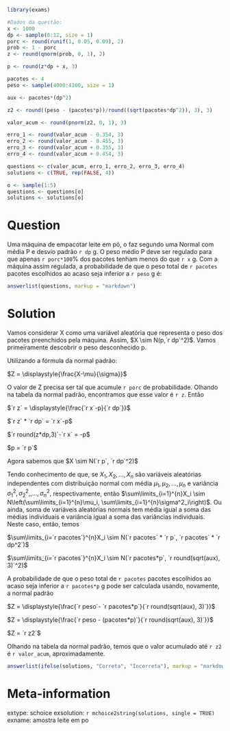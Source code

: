 ```r
library(exams)
```

```r
#Dados da questão:
x <- 1000
dp <- sample(8:12, size = 1)
porc <- round(runif(1, 0.05, 0.09), 2)
prob <- 1 - porc
z <- round(qnorm(prob, 0, 1), 2)

p <- round(z*dp + x, 3)

pacotes <- 4
peso <- sample(4000:4100, size = 1)

aux <- pacotes*(dp^2)

z2 <- round((peso - (pacotes*p))/round((sqrt(pacotes*dp^2)), 3), 3)

valor_acum <- round(pnorm(z2, 0, 1), 3)

erro_1 <- round(valor_acum - 0.354, 3)
erro_2 <- round(valor_acum - 0.455, 3)
erro_3 <- round(valor_acum + 0.355, 3)
erro_4 <- round(valor_acum + 0.454, 3)

questions <- c(valor_acum, erro_1, erro_2, erro_3, erro_4)
solutions <- c(TRUE, rep(FALSE, 4))

o <- sample(1:5)
questions <- questions[o]
solutions <- solutions[o]

```

Question
========

Uma máquina de empacotar leite em pó, o faz segundo uma Normal com média P e desvio padrão `r dp` g. O peso médio P deve ser regulado para que apenas `r porc*100`% dos pacotes tenham menos do que `r x` g. Com a máquina assim regulada, a probabilidade de que o peso total de `r pacotes` pacotes escolhidos ao acaso seja inferior a `r peso` g é:

```r
answerlist(questions, markup = "markdown")
```

Solution
========

Vamos considerar X como uma variável aleatória que representa o peso dos pacotes preenchidos pela máquina. Assim, $X \sim N(p,`r dp`^2)$. Vamos primeiramente descobrir o peso desconhecido p.

Utilizando a fórmula da normal padrão:

$Z = \displaystyle{\frac{X-\mu}{\sigma}}$

O valor de Z precisa ser tal que acumule `r porc` de probabilidade. Olhando na tabela da normal padrão, encontramos que esse valor é `r z`. Então

$`r z` = \displaystyle{\frac{`r x`-p}{`r dp`}}$

$`r z` * `r dp` = `r x`-p$

$`r round(z*dp,3)`-`r x` = -p$

$p = `r p`$

Agora sabemos que $X \sim N(`r p`, `r dp`^2)$

Tendo conhecimento de que, se $X_1,X_2,...,X_n$ são variáveis aleatórias independentes com distribuição normal com média $\mu_1,\mu_2,...,\mu_n$ e variância $\sigma^2_1,\sigma^2_2,,...,\sigma^2_n,$ respectivamente, então $\sum\limits_{i=1}^{n}X_i \sim N\left(\sum\limits_{i=1}^{n}\mu_i, \sum\limits_{i=1}^{n}\sigma^2_i\right)$. Ou ainda, soma de variáveis aleatórias normais tem média igual a soma das médias individuais e variância igual a soma das variâncias individuais. Neste caso, então, temos

$\sum\limits_{i=`r pacotes`}^{n}X_i \sim N(`r pacotes` * `r p`, `r pacotes` * `r dp^2`)$

$\sum\limits_{i=`r pacotes`}^{n}X_i \sim N(`r pacotes*p`, `r round(sqrt(aux), 3)`^2)$

A probabilidade de que o peso total de `r pacotes` pacotes escolhidos ao acaso seja inferior a `r pacotes*p` g pode ser calculada usando, novamente, a normal padrão

$Z = \displaystyle{\frac{`r peso`- `r pacotes*p`}{`r round(sqrt(aux), 3)`}}$

$Z = \displaystyle{\frac{`r peso - (pacotes*p)`}{`r round(sqrt(aux), 3)`}}$

$Z = `r z2`$

Olhando na tabela da normal padrão, temos que o valor acumulado até `r z2` é `r valor_acum`, aproximadamente.

```r
answerlist(ifelse(solutions, "Correta", "Incorreta"), markup = "markdown")
```

Meta-information
================
extype: schoice
exsolution: `r mchoice2string(solutions, single = TRUE)`
exname: amostra leite em po